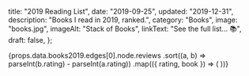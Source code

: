
  title: "2019 Reading List",
  date: "2019-09-25",
  updated: "2019-12-31",
  description:
    "Books I read in 2019, ranked.",
  category: "Books",
  image: "books.jpg",
  imageAlt: "Stack of Books",
  linkText: "See the full list... 📚",
  draft: false,
};

<List dense>
  {props.data.books2019.edges[0].node.reviews
    .sort((a, b) => parseInt(b.rating) - parseInt(a.rating))
    .map(({ rating, book }) => (
      <ListItem
        button
        component="a"
        href={book.link}
        target="_blank"
        rel="noopener"
        key={book.id}
      >
        <ListItemAvatar>
          <Avatar
            style={{ height: "auto" }}
            variant="rounded"
            alt={book.title}
            src={book.image_url}
          />
        </ListItemAvatar>
        <ListItemText primary={book.title} secondary={book.authors[0].name} />
        <Rating name="read-only" value={rating} readOnly />
      </ListItem>
    ))}
</List>
